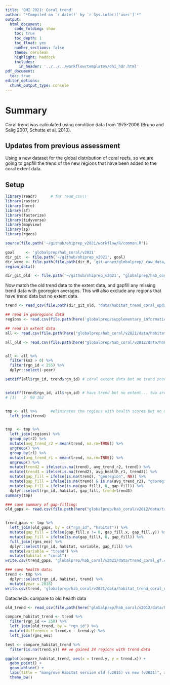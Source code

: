 ```yaml
---
title: 'OHI 2021: Coral trend'
author: "*Compiled on `r date()` by `r Sys.info()['user']`*"
output: 
  html_document:
    code_folding: show
    toc: true
    toc_depth: 1
    toc_float: yes
    number_sections: false
    theme: cerulean
    highlight: haddock
    includes: 
      in_header: '../../../workflow/templates/ohi_hdr.html'
pdf_document:
  toc: true
editor_options: 
  chunk_output_type: console
---
```


# Summary

Coral trend was calculated using condition data from 1975-2006 (Bruno and Selig 2007, Schutte et al. 2010).


## Updates from previous assessment
Using a new dataset for the global distribution of coral reefs, so we are going to gapfill the trend of the new regions that have been added to the coral extent data. 


## Setup
``` r
library(readr)      # for read_csv()
library(raster)
library(here)
library(sf)
library(fasterize)
library(tidyverse)
library(mapview)
library(sp)
library(rgeos)

source(file.path('~/github/ohiprep_v2021/workflow/R/common.R'))

goal     <- 'globalprep/hab_coral/v2021'
dir_git  <- file.path('~/github/ohiprep_v2021', goal)
dir_wcmc <- file.path(file.path(dir_M, 'git-annex/globalprep/_raw_data/wcmc_coral'))
region_data()

dir_git_old  <- file.path('~/github/ohiprep_v2021', "globalprep/hab_coral/v2012")
```

Now match the old trend data to the extent data, and gapfill any missing trend data with georegion averages. This will also exclude any regions that have trend data but no extent data. 


```r
trend <- read_csv(file.path(dir_git_old, "data/habitat_trend_coral_updated.csv"))

## read in georegions data
regions <- read.csv(file.path(here('globalprep/supplementary_information/v2018/rgn_georegions_wide_2013b.csv')))

## read in extent data
all <- read.csv(file.path(here("globalprep/hab_coral/v2021/data/habitat_extent_coral_updated.csv")))

all_old <- read.csv(file.path(here("globalprep/hab_coral/v2012/data/habitat_extent_coral_updated.csv")))


all <- all %>%
  filter(km2 > 0) %>%
  filter(rgn_id < 255) %>%
  dplyr::select(-year)

setdiff(all$rgn_id, trend$rgn_id) # coral extent data but no trend score # 6  10  11  12  28  38  44  45  46  48  49  50  51  54  79 107 114 119 125 137 146 148 149 150 155 157 159 190 191 204 212 231 237 136


setdiff(trend$rgn_id, all$rgn_id) # have trend but no extent... two are small islands. One is new zealand. New Zealand does not have a coral reef.. so probably not a big deal. 
# [1]   3  90 162


tmp <- all %>%      #eliminates the regions with health scores but no mangroves
  left_join(trend)


tmp  <- tmp %>%
  left_join(regions) %>%
  group_by(r2) %>%
  mutate(avg_trend_r2 = mean(trend, na.rm=TRUE)) %>%
  ungroup() %>%
  group_by(r1) %>%
  mutate(avg_trend_r1 = mean(trend, na.rm=TRUE)) %>%
  ungroup() %>%
  mutate(trend2 = ifelse(is.na(trend), avg_trend_r2, trend)) %>%
  mutate(trend3 = ifelse(is.na(trend2), avg_health_r1, trend2)) %>%
  mutate(gap_fill = ifelse(is.na(trend), "georegion", NA)) %>%
  mutate(gap_fill = ifelse(is.na(trend) & is.na(avg_trend_r2), "georegion", gap_fill)) %>%
  mutate(gap_fill = ifelse(is.na(gap_fill), 0, gap_fill)) %>%
  dplyr::select(rgn_id, habitat, gap_fill, trend=trend3)
summary(tmp)

### save summary of gap-filling:
old_gaps <- read.csv(file.path(here("globalprep/hab_coral/v2012/data/trend_coral_gf.csv")))


trend_gaps <- tmp %>%
  left_join(old_gaps, by = c("rgn_id", "habitat")) %>%
  mutate(gap_fill = ifelse(gap_fill.x != 0, gap_fill.x, gap_fill.y)) %>%
  mutate(gap_fill = ifelse(is.na(gap_fill), 0, gap_fill)) %>%
  full_join(rgns_eez) %>% 
  dplyr::select(rgn_id, habitat, variable, gap_fill) %>%
  mutate(variable = "trend") %>%
  mutate(habitat = "coral")
write.csv(trend_gaps, 'globalprep/hab_coral/v2021/data/trend_coral_gf.csv', row.names=FALSE)

### save health data:
trend <- tmp %>%
  dplyr::select(rgn_id, habitat, trend) %>%
  mutate(year = 2018)
write.csv(trend, 'globalprep/hab_coral/v2021/data/habitat_trend_coral_updated.csv', row.names=FALSE)

```

Datacheck: compare to old health data

```r
old_trend <- read_csv(file.path(here("globalprep/hab_coral/v2012/data/habitat_trend_coral_updated.csv")))

compare_habitat_trend <- trend %>%
  filter(rgn_id <= 250) %>%
  left_join(old_trend, by = "rgn_id") %>%
  mutate(difference = trend.x - trend.y) %>%
  left_join(rgns_eez)

test <- compare_habitat_trend %>%
  filter(is.na(trend.y)) ## we gained 34 regions with trend data

ggplot(compare_habitat_trend, aes(x = trend.y, y = trend.x)) +
  geom_point() +
  geom_abline() +
  labs(title = "mangrove Habitat version old (v2015) vs new (v2021)", x = "old trend", y=  "new trend") +
  theme_bw()

```